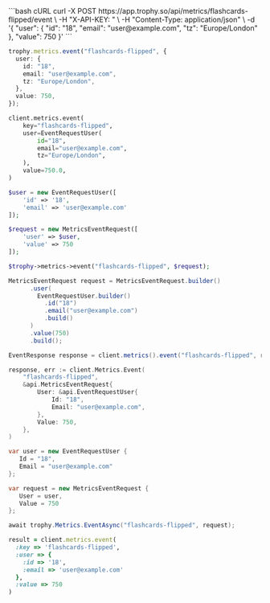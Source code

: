 <CodeGroup>
```bash cURL
curl -X POST https://app.trophy.so/api/metrics/flashcards-flipped/event \
     -H "X-API-KEY: <apiKey>" \
     -H "Content-Type: application/json" \
     -d '{
  "user": {
    "id": "18",
    "email": "user@example.com",
    "tz": "Europe/London"
  },
  "value": 750
}'
```

```typescript Node
trophy.metrics.event("flashcards-flipped", {
  user: {
    id: "18",
    email: "user@example.com",
    tz: "Europe/London",
  },
  value: 750,
});
```

```python Python
client.metrics.event(
    key="flashcards-flipped",
    user=EventRequestUser(
        id="18",
        email="user@example.com",
        tz="Europe/London",
    ),
    value=750.0,
)
```

```php PHP
$user = new EventRequestUser([
    'id' => '18',
    'email' => 'user@example.com'
]);

$request = new MetricsEventRequest([
    'user' => $user,
    'value' => 750
]);

$trophy->metrics->event("flashcards-flipped", $request);
```

```java Java
MetricsEventRequest request = MetricsEventRequest.builder()
      .user(
        EventRequestUser.builder()
          .id("18")
          .email("user@example.com")
          .build()
      )
      .value(750)
      .build();

EventResponse response = client.metrics().event("flashcards-flipped", request);
```

```go Go
response, err := client.Metrics.Event(
    "flashcards-flipped",
    &api.MetricsEventRequest{
        User: &api.EventRequestUser{
            Id: "18",
            Email: "user@example.com",
        },
        Value: 750,
    },
)
```

```csharp C#
var user = new EventRequestUser {
   Id = "18",
   Email = "user@example.com"
};

var request = new MetricsEventRequest {
   User = user,
   Value = 750
};

await trophy.Metrics.EventAsync("flashcards-flipped", request);
```

```ruby Ruby
result = client.metrics.event(
  :key => 'flashcards-flipped',
  :user => {
    :id => '18',
    :email => 'user@example.com'
  },
  :value => 750
)
```

</CodeGroup>
